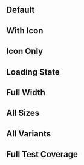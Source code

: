 

## Default

<Canvas of={ButtonStories.Default} />

## With Icon

<Canvas of={ButtonStories.WithIcon} />

## Icon Only

<Canvas of={ButtonStories.IconOnly} />

## Loading State

<Canvas of={ButtonStories.Loading} />

## Full Width

<Canvas of={ButtonStories.FullWidth} />

## All Sizes

<Canvas of={ButtonStories.AllSizes} />

## All Variants

<Canvas of={ButtonStories.AllVariants} />

## Full Test Coverage

<Canvas of={ButtonStories.ChromaticTestStory} withToolbar={false} withSource="none" />



